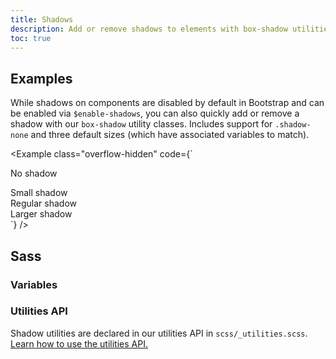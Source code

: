 ```yaml
---
title: Shadows
description: Add or remove shadows to elements with box-shadow utilities.
toc: true
---
```


## Examples

While shadows on components are disabled by default in Bootstrap and can be enabled via `$enable-shadows`, you can also quickly add or remove a shadow with our `box-shadow` utility classes. Includes support for `.shadow-none` and three default sizes (which have associated variables to match).

<Example class="overflow-hidden" code={`<div class="shadow-none p-3 mb-5 bg-body-tertiary rounded">No shadow</div>
<div class="shadow-sm p-3 mb-5 bg-body-tertiary rounded">Small shadow</div>
<div class="shadow p-3 mb-5 bg-body-tertiary rounded">Regular shadow</div>
<div class="shadow-lg p-3 mb-5 bg-body-tertiary rounded">Larger shadow</div>`} />

## Sass

### Variables

<ScssDocs name="box-shadow-variables" file="scss/_variables.scss" />

### Utilities API

Shadow utilities are declared in our utilities API in `scss/_utilities.scss`. [Learn how to use the utilities API.]([[docsref:/utilities/api#using-the-api]])

<ScssDocs name="utils-shadow" file="scss/_utilities.scss" />
